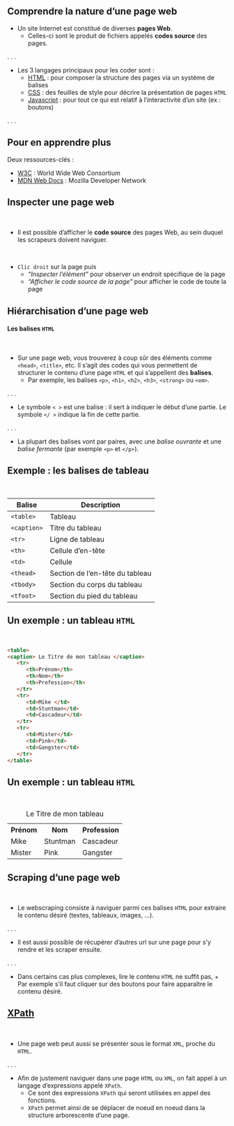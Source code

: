 ## Comprendre la nature d'une page web {.smaller}

- Un site Internet est constitué de diverses __pages Web__.
   + Celles-ci sont le produit de fichiers appelés __codes source__ des pages.

. . .

- Les 3 langages principaux pour les coder sont :
    + [HTML](https://developer.mozilla.org/fr/docs/Web/HTML) : pour composer la structure des pages via un système de balises
    + [CSS](https://developer.mozilla.org/fr/docs/Web/CSS) : des feuilles de style pour décrire la présentation de pages `HTML`
    + [Javascript](https://developer.mozilla.org/fr/docs/Web/JavaScript) : pour tout ce qui est relatif à l'interactivité d'un site (ex : boutons)

. . .

::: {.callout-tip}
## Pour en apprendre plus

Deux ressources-clés :

- [W3C](https://www.w3.org/) : World Wide Web Consortium
- [MDN Web Docs](https://developer.mozilla.org/fr/docs/Learn/Getting_started_with_the_web) : Mozilla Developer Network
:::

## Inspecter une page web

<br>

- Il est possible d'afficher le __code source__ des pages Web, au sein duquel les scrapeurs doivent naviguer.

<br>

- `Clic droit` sur la page puis
    + _"Inspecter l'élément"_ pour observer un endroit spécifique de la page
    + _"Afficher le code source de la page"_ pour afficher le code de toute la page


## Hiérarchisation d'une page web {.smaller}

#### Les balises `HTML`

<br>

- Sur une page web, vous trouverez à coup sûr des éléments comme ``<head>``, ``<title>``, etc. Il  s'agit des codes qui vous permettent de structurer le contenu d'une page `HTML` et qui s'appellent des **balises**. 
    + Par exemple, les balises ``<p>``, ``<h1>``, ``<h2>``, ``<h3>``, ``<strong>`` ou ``<em>``.

. . .

- Le symbole ``< >`` est une balise : il sert à indiquer le début d'une partie. Le symbole ``</ >`` indique la fin de cette partie.

. . .

- La plupart des balises vont par paires, avec une *balise ouvrante* et une *balise fermante* (par exemple ``<p>`` et ``</p>``).


## Exemple : les balises de tableau

<br>

| Balise      | Description                        |
|-------------|------------------------------------|
| `<table>`   | Tableau                            |
| `<caption>` | Titre du tableau                   |
| `<tr>`      | Ligne de tableau                   |
| `<th>`      | Cellule d'en-tête                  |
| `<td>`      | Cellule                            |
| `<thead>`   | Section de l'en-tête du tableau    |
| `<tbody>`   | Section du corps du tableau        |
| `<tfoot>`   | Section du pied du tableau         |


## Un exemple : un tableau `HTML`

<br>

```html
<table>
<caption> Le Titre de mon tableau </caption>
   <tr>
      <th>Prénom</th>
      <th>Nom</th>
      <th>Profession</th>
   </tr>
   <tr>
      <td>Mike </td>
      <td>Stuntman</td>
      <td>Cascadeur</td>
   </tr>
   <tr>
      <td>Mister</td>
      <td>Pink</td>
      <td>Gangster</td>
   </tr>
</table>
```

## Un exemple : un tableau `HTML`

<br>

<table>
<caption> Le Titre de mon tableau </caption>

   <tr>
      <th>Prénom</th>
      <th>Nom</th>
      <th>Profession</th>
   </tr>
   <tr>
      <td>Mike </td>
      <td>Stuntman</td>
      <td>Cascadeur</td>
   </tr>
   <tr>
      <td>Mister</td>
      <td>Pink</td>
      <td>Gangster</td>
   </tr>
</table>


## Scraping d'une page web

<br>

- Le webscraping consiste à naviguer parmi ces balises `HTML` pour extraire le contenu désiré (textes, tableaux, images, ...).

. . .

- Il est aussi possible de récupérer d'autres url sur une page pour s'y rendre et les scraper ensuite.

. . .

- Dans certains cas plus complexes, lire le contenu `HTML` ne suffit pas,
      + Par exemple s'il faut cliquer sur des boutons pour faire apparaître le contenu désiré.


## [XPath](https://librarycarpentry.org/lc-webscraping/02-xpath/index.html)

<br>

- Une page web peut aussi se présenter sous le format `XML`, proche du `HTML`.

. . .

- Afin de justement naviguer dans une page `HTML` ou `XML`, on fait appel à un langage d'expressions appelé `XPath`.
   + Ce sont des expressions `XPath` qui seront utilisées en appel des fonctions.
   + `XPath` permet ainsi de se déplacer de noeud en noeud dans la structure arborescente d'une page.

